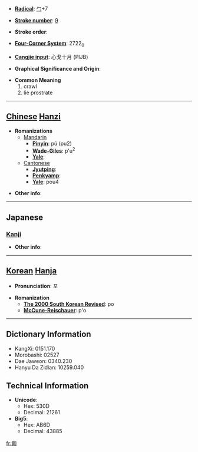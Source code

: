* '''[[Wiktionary:Chinese radical index| Radical]]''': [[Wiktionary:Chinese radical index 勹|勹]]+7

* '''[[Wiktionary:Chinese total strokes index|Stroke number]]''': [[Wiktionary:Chinese total strokes index 9|9]]

* '''Stroke order''': 

* '''[[Wiktionary:Chinese four corner index|Four-Corner System]]''': 2722<sub>0</sub>

* '''[[Wiktionary:Chinese Cangjie index|Cangjie input]]''': 心戈十月 (PIJB)

* '''Graphical Significance and Origin''': 

* '''Common Meaning'''
*#crawl
*# lie prostrate


----

== [[Chinese]] [[Hanzi]] ==

* '''Romanizations'''
** [[Mandarin]]
*** '''[[Pinyin]]''': pú (pu2)
*** '''[[Wade-Giles]]''': p'u<sup>2</sup>
*** '''[[Yale]]''': 
**[[Cantonese]]
***'''[[Jyutping]]''':
***'''[[Penkyamp]]''': 
***'''[[Yale]]''': pou4

* '''Other info''': 

----

==Japanese==
===[[Kanji]]===
{{kanji|on readings=[[ほ]] (ho)|kun readings=[[はう]] (hau)}}

* '''Other info''':  

----

== [[Korean]] [[Hanja]] ==

* '''Pronunciation''': 포

* '''Romanization'''
** '''[[The 2000 South Korean Revised Romanization|The 2000 South Korean Revised]]''': po
** '''[[McCune-Reischauer]]''': p'o

----

== Dictionary Information ==

* KangXi: 0151.170
* Morobashi: 02527
* Dae Jaweon: 0340.230
* Hanyu Da Zidian: 10259.040

== Technical Information ==

* '''Unicode''':
** Hex: 530D
** Decimal: 21261
* '''Big5''':
** Hex: AB6D
** Decimal: 43885

[[fr:匍]]